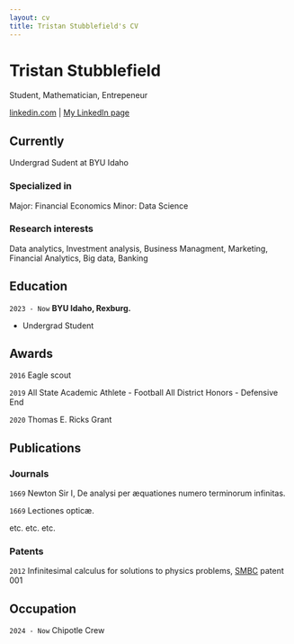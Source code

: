 ```yaml
---
layout: cv
title: Tristan Stubblefield's CV
---
```

# Tristan Stubblefield
Student, Mathematician, Entrepeneur

<div id="webaddress">
<a href="linkedin.com/in/tristan-stubblefield">linkedin.com</a>
| <a href="linkedin.com/in/tristan-stubblefield">My LinkedIn page</a>
</div>


## Currently

Undergrad Sudent at BYU Idaho

### Specialized in

Major: Financial Economics
Minor: Data Science

### Research interests

Data analytics, Investment analysis, Business Managment, Marketing, Financial Analytics, Big data, Banking


## Education

`2023 - Now`
__BYU Idaho, Rexburg.__

- Undergrad Student


## Awards

`2016`
Eagle scout

`2019`
All State Academic Athlete - Football
All District Honors - Defensive End

`2020`
Thomas E. Ricks Grant



## Publications

<!-- A list is also available [online](http://scholar.google.co.uk/citations?user=LTOTl0YAAAAJ) -->

### Journals

`1669`
Newton Sir I, De analysi per æquationes numero terminorum infinitas. 

`1669`
Lectiones opticæ.

etc. etc. etc.

### Patents

`2012`
Infinitesimal calculus for solutions to physics problems, [SMBC](http://www.techdirt.com/articles/20121011/09312820678/if-patents-had-been-around-time-newton.shtml) patent 001


## Occupation

`2024 - Now`
Chipotle Crew



<!-- ### Footer

Last updated: May 2013 -->
